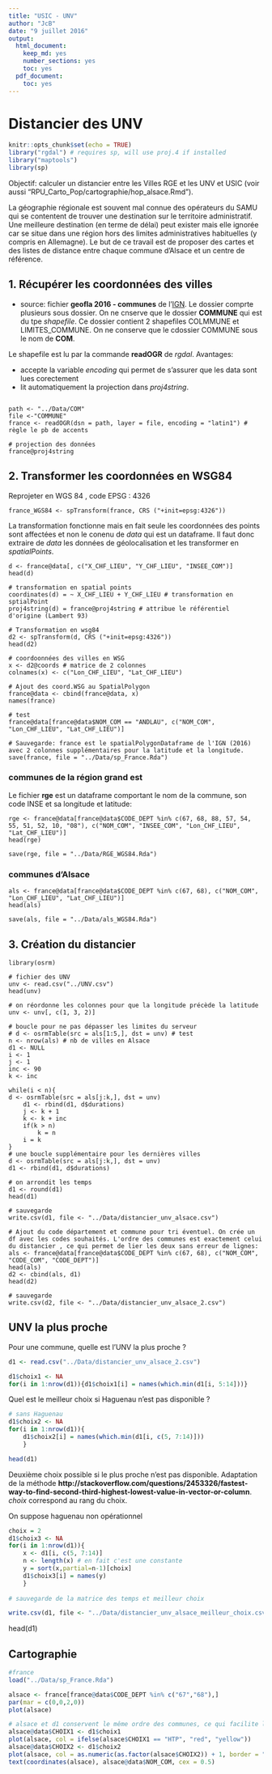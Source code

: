 ```yaml
---
title: "USIC - UNV"
author: "JcB"
date: "9 juillet 2016"
output:
  html_document:
    keep_md: yes
    number_sections: yes
    toc: yes
  pdf_document:
    toc: yes
---
```


Distancier des UNV
===================

```r
knitr::opts_chunk$set(echo = TRUE)
library("rgdal") # requires sp, will use proj.4 if installed
library("maptools")
library(sp)
```


Objectif: calculer un distancier entre les Villes RGE et les UNV et USIC (voir aussi "RPU_Carto_Pop/cartographie/hop_alsace.Rmd").

La géographie régionale est souvent mal connue des opérateurs du SAMU qui se contentent de trouver une destination sur le territoire administratif. Une meilleure destination (en terme de délai) peut exister mais elle ignorée car se situe dans une région hors des limites administratives habituelles (y compris en Allemagne). Le but de ce travail est de proposer des cartes et des listes de distance entre chaque commune d'Alsace et un centre de référence.

1. Récupérer les coordonnées des villes
---------------------------------------

- source: fichier __geofla 2016 - communes__ de l'[IGN](http://professionnels.ign.fr/geofla). Le dossier comprte plusieurs sous dossier. On ne cnserve que le dossier __COMMUNE__ qui est du tpe _shapefile_. Ce dossier contient 2 shapefiles COLMMUNE et LIMITES_COMMUNE. On ne conserve que le cdossier COMMUNE sous le nom de __COM__.

Le shapefile est lu par la commande __readOGR__ de _rgdal_. Avantages:

- accepte la variable _encoding_ qui permet de s'assurer que les data sont lues corectement
- lit automatiquement la projection dans _proj4string_.

```{}

path <- "../Data/COM"
file <-"COMMUNE"
france <- readOGR(dsn = path, layer = file, encoding = "latin1") # règle le pb de accents

# projection des données
france@proj4string
```

2. Transformer les coordonnées en WSG84
---------------------------------------
Reprojeter en WGS 84 , code EPSG : 4326
```{}
france_WGS84 <- spTransform(france, CRS ("+init=epsg:4326"))
```

La transformation fonctionne mais en fait seule les coordonnées des points sont affectées et non le conenu de _data_ qui est un dataframe. Il faut donc extraire de _data_ les données de géolocalisation et les transformer en _spatialPoints_.

```{}
d <- france@data[, c("X_CHF_LIEU", "Y_CHF_LIEU", "INSEE_COM")] 
head(d)

# transformation en spatial points
coordinates(d) = ~ X_CHF_LIEU + Y_CHF_LIEU # transformation en sptialPoint
proj4string(d) = france@proj4string # attribue le référentiel d'origine (Lambert 93)

# Transformation en wsg84
d2 <- spTransform(d, CRS ("+init=epsg:4326"))
head(d2)

# coordoonnées des villes en WSG
x <- d2@coords # matrice de 2 colonnes
colnames(x) <- c("Lon_CHF_LIEU", "Lat_CHF_LIEU")

# Ajout des coord.WSG au SpatialPolygon
france@data <- cbind(france@data, x)
names(france)

# test
france@data[france@data$NOM_COM == "ANDLAU", c("NOM_COM", "Lon_CHF_LIEU", "Lat_CHF_LIEU")]

# Sauvegarde: france est le spatialPolygonDataframe de l'IGN (2016) avec 2 colonnes supplémentaires pour la latitude et la longitude.
save(france, file = "../Data/sp_France.Rda")
```

### communes de la région grand est
Le fichier __rge__ est un dataframe comportant le nom de la commune, son code INSE et sa longitude et latitude:
```{}
rge <- france@data[france@data$CODE_DEPT %in% c(67, 68, 88, 57, 54, 55, 51, 52, 10, "08"), c("NOM_COM", "INSEE_COM", "Lon_CHF_LIEU", "Lat_CHF_LIEU")]
head(rge)

save(rge, file = "../Data/RGE_WGS84.Rda")
```



### communes d'Alsace
```{}
als <- france@data[france@data$CODE_DEPT %in% c(67, 68), c("NOM_COM", "Lon_CHF_LIEU", "Lat_CHF_LIEU")]
head(als)

save(als, file = "../Data/als_WGS84.Rda")
```

3. Création du distancier
-------------------------

```{}
library(osrm)

# fichier des UNV
unv <- read.csv("../UNV.csv")
head(unv)

# on réordonne les colonnes pour que la longitude précède la latitude
unv <- unv[, c(1, 3, 2)]

# boucle pour ne pas dépasser les limites du serveur
# d <- osrmTable(src = als[1:5,], dst = unv) # test
n <- nrow(als) # nb de villes en Alsace
d1 <- NULL
i <- 1
j <- 1
inc <- 90
k <- inc

while(i < n){
d <- osrmTable(src = als[j:k,], dst = unv)
    d1 <- rbind(d1, d$durations)
    j <- k + 1
    k <- k + inc
    if(k > n)
        k = n
    i = k
}
# une boucle supplémentaire pour les dernières villes
d <- osrmTable(src = als[j:k,], dst = unv)
d1 <- rbind(d1, d$durations)

# on arrondit les temps
d1 <- round(d1)
head(d1)

# sauvegarde
write.csv(d1, file <- "../Data/distancier_unv_alsace.csv")

# Ajout du code département et commune pour tri éventuel. On crée un df avec les codes souhaités. L'ordre des communes est exactement celui du distancier , ce qui permet de lier les deux sans erreur de lignes:
als <- france@data[france@data$CODE_DEPT %in% c(67, 68), c("NOM_COM", "CODE_COM", "CODE_DEPT")]
head(als)
d2 <- cbind(als, d1)
head(d2)

# sauvegarde
write.csv(d2, file <- "../Data/distancier_unv_alsace_2.csv")
```

UNV la plus proche
------------------

Pour une commune, quelle est l'UNV la plus proche ?
```r
d1 <- read.csv("../Data/distancier_unv_alsace_2.csv")

d1$choix1 <- NA
for(i in 1:nrow(d1)){d1$choix1[i] = names(which.min(d1[i, 5:14]))}
```

Quel est le meilleur choix si Haguenau n'est pas disponible ?
```r
# sans Haguenau
d1$choix2 <- NA
for(i in 1:nrow(d1)){
    d1$choix2[i] = names(which.min(d1[i, c(5, 7:14)]))
    }

head(d1)
```

Deuxième choix possible si le plus proche n'est pas disponible. Adaptation de la méthode __http://stackoverflow.com/questions/2453326/fastest-way-to-find-second-third-highest-lowest-value-in-vector-or-column__. _choix_ correspond au rang du choix.

On suppose haguenau non opérationnel

```r
choix = 2
d1$choix3 <- NA
for(i in 1:nrow(d1)){
    x <- d1[i, c(5, 7:14)]
    n <- length(x) # en fait c'est une constante
    y = sort(x,partial=n-1)[choix]
    d1$choix3[i] = names(y)
    }
    
# sauvegarde de la matrice des temps et meilleur choix

write.csv(d1, file <- "../Data/distancier_unv_alsace_meilleur_choix.csv")
```

head(d1)

Cartographie
------------
```r
#france
load("../Data/sp_France.Rda")

alsace <- france[france@data$CODE_DEPT %in% c("67","68"),]
par(mar = c(0,0,2,0))
plot(alsace)

# alsace et d1 conservent le même ordre des communes, ce qui facilite l'ajout des colonnes choix au dataframe alsace.
alsace@data$CHOIX1 <- d1$choix1
plot(alsace, col = ifelse(alsace$CHOIX1 == "HTP", "red", "yellow"))
alsace@data$CHOIX2 <- d1$choix2
plot(alsace, col = as.numeric(as.factor(alsace$CHOIX2)) + 1, border = "white", main = "UNV la plus proche (Haguenau exclu)")
text(coordinates(alsace), alsace@data$NOM_COM, cex = 0.5)


```

